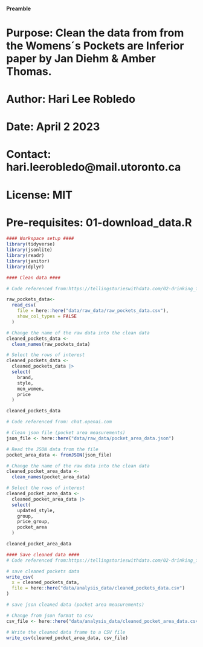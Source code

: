 #### Preamble ####
# Purpose: Clean the data from from the Womens´s Pockets are Inferior paper by Jan Diehm & Amber Thomas.  
# Author: Hari Lee Robledo
# Date: April 2 2023 
# Contact: hari.leerobledo@mail.utoronto.ca 
# License: MIT
# Pre-requisites: 01-download_data.R

```r
#### Workspace setup ####
library(tidyverse)
library(jsonlite)
library(readr)
library(janitor)
library(dplyr)

```

```r
#### Clean data ####

# Code referenced from:https://tellingstorieswithdata.com/02-drinking_from_a_fire_hose.html

raw_pockets_data<-
  read_csv(
    file = here::here("data/raw_data/raw_pockets_data.csv"),
    show_col_types = FALSE
  )

# Change the name of the raw data into the clean data
cleaned_pockets_data <-
  clean_names(raw_pockets_data)

# Select the rows of interest
cleaned_pockets_data <-
  cleaned_pockets_data |>
  select(
    brand,
    style,
    men_women,
    price
  ) 

cleaned_pockets_data

# Code referenced from: chat.openai.com 

# Clean json file (pocket area measurements)
json_file <- here::here("data/raw_data/pocket_area_data.json")

# Read the JSON data from the file
pocket_area_data <- fromJSON(json_file)

# Change the name of the raw data into the clean data
cleaned_pocket_area_data <-
  clean_names(pocket_area_data)

# Select the rows of interest
cleaned_pocket_area_data <-
  cleaned_pocket_area_data |>
  select(
    updated_style,
    group,
    price_group,
    pocket_area
  ) 

cleaned_pocket_area_data
```

```r
#### Save cleaned data ####
# Code referenced from:https://tellingstorieswithdata.com/02-drinking_from_a_fire_hose.html

# save cleaned pockets data 
write_csv(
  x = cleaned_pockets_data,
  file = here::here("data/analysis_data/cleaned_pockets_data.csv")
)

# save json cleaned data (pocket area measurements)

# Change from json format to csv
csv_file <- here::here("data/analysis_data/cleaned_pocket_area_data.csv")

# Write the cleaned data frame to a CSV file
write_csv(cleaned_pocket_area_data, csv_file)


```

